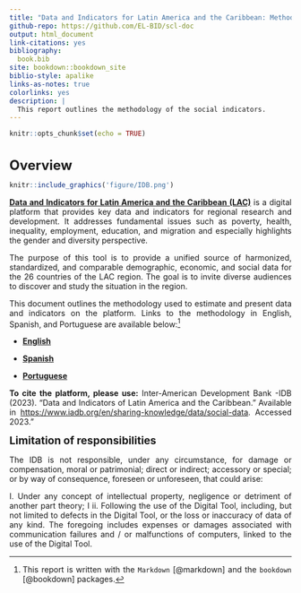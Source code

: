 ```yaml
---
title: "Data and Indicators for Latin America and the Caribbean: Methodology Handbook"
github-repo: https://github.com/EL-BID/scl-doc
output: html_document
link-citations: yes
bibliography:
  book.bib
site: bookdown::bookdown_site
biblio-style: apalike
links-as-notes: true
colorlinks: yes
description: |
  This report outlines the methodology of the social indicators.
---
```


```{=html}
<style type="text/css">
h1 { /* Header 1 */
  font-size: 24px;
  margin-bottom: 0px;
}
h2 { /* Header 2 */
    font-size: 19px;
    margin-bottom: 0px;
     margin-top: 0px;
}
h3 { /* Header 3 */
    font-size: 20px;
    margin-bottom: 15px;
}
body {
text-align: justify}

</style>
```
```r
knitr::opts_chunk$set(echo = TRUE) 
```

# Overview {.unnumbered}

```r
knitr::include_graphics('figure/IDB.png')
```

[**Data and Indicators for Latin America and the Caribbean (LAC)**](https://www.iadb.org/en/sharing-knowledge/data/social-data) is a digital platform that provides key data and indicators for regional research and development. It addresses fundamental issues such as poverty, health, inequality, employment, education, and migration and especially highlights the gender and diversity perspective.

The purpose of this tool is to provide a unified source of harmonized, standardized, and comparable demographic, economic, and social data for the 26 countries of the LAC region. The goal is to invite diverse audiences to discover and study the situation in the region.

This document outlines the methodology used to estimate and present data and indicators on the platform. Links to the methodology in English, Spanish, and Portuguese are available below:[^1]

[^1]: This report is written with the `Markdown` [@markdown] and the `bookdown` [@bookdown] packages.

-   [**English**](#intro-eng)

-   [**Spanish**](#intro-esp)

-   [**Portuguese**](#intro-pt)

**To cite the platform, please use:** Inter-American Development Bank -IDB (2023). "Data and Indicators of Latin America and the Caribbean." Available in <https://www.iadb.org/en/sharing-knowledge/data/social-data>. Accessed 2023."

## Limitation of responsibilities {.unnumbered}

The IDB is not responsible, under any circumstance, for damage or compensation, moral or patrimonial; direct or indirect; accessory or special; or by way of consequence, foreseen or unforeseen, that could arise:

I. Under any concept of intellectual property, negligence or detriment of another part theory; I ii. Following the use of the Digital Tool, including, but not limited to defects in the Digital Tool, or the loss or inaccuracy of data of any kind. The foregoing includes expenses or damages associated with communication failures and / or malfunctions of computers, linked to the use of the Digital Tool.

